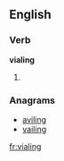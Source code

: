 ==English==

===Verb===
'''vialing'''

# {{present participle of|[[vial]]}}

===Anagrams===
* [[aviling#English|aviling]]
* [[vailing#English|vailing]]

[[fr:vialing]]